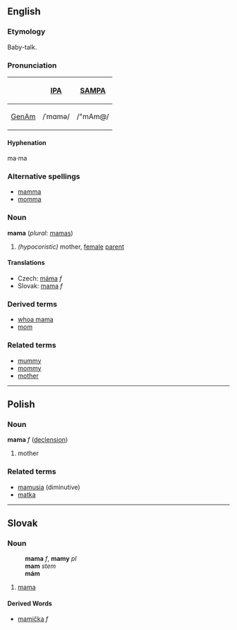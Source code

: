 ==English==
===Etymology===
Baby-talk.

===Pronunciation===
{| border=1 cellpadding=5
! !! [[w:IPA|IPA]] !! [[w:SAMPA|SAMPA]]
|-
! [[GenAm]]
| /ˈmɑmə/ || /"mAm@/
|}

====Hyphenation====
ma·ma

===Alternative spellings===
*[[mamma]]
*[[momma]]

===Noun===
'''mama''' (''plural:'' [[mamas]])
# ''(hypocoristic)'' mother, [[female]] [[parent]]

====Translations====
*Czech: [[máma]] ''f''
*Slovak: [[mama#Slovak|mama]] ''f''
===Derived terms===
* [[whoa mama]]
* [[mom]]

===Related terms===
* [[mummy]]
* [[mommy]]
* [[mother]]


----

==Polish==
===Noun===
'''mama''' ''f'' ([[Wiktionary Appendix:Polish hard feminine noun declension|declension]])
# mother

===Related terms===
* [[mamusia]] (diminutive)
* [[matka]]

----
==Slovak==
===Noun===
:'''mama''' ''f'', '''mamy''' ''pl''
:'''mam''' ''stem''
:'''mám''' ''{{genpl}}''
:{{decpat}} {{zena}}
# [[mama#English|mama]]
====Derived Words====
* [[mamička]] ''f''